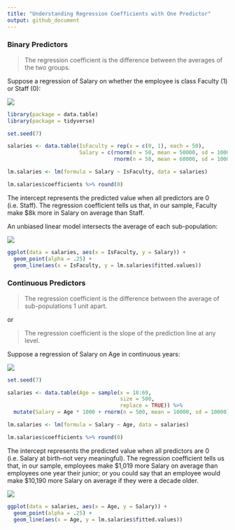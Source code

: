 ```yaml
---
title: "Understanding Regression Coefficients with One Predictor"
output: github_document
---
```


### Binary Predictors

> The regression coefficient is the difference between the averages of the two groups.

Suppose a regression of Salary on whether the employee is class Faculty (1) or Staff (0):

![](One_Predictor_files\OPTex1.png)

```r
library(package = data.table)
library(package = tidyverse)

set.seed(7)

salaries <- data.table(IsFaculty = rep(x = c(0, 1), each = 50),
                       Salary = c(rnorm(n = 50, mean = 50000, sd = 10000),
                                  rnorm(n = 50, mean = 60000, sd = 10000)))

lm.salaries <- lm(formula = Salary ~ IsFaculty, data = salaries)

lm.salaries$coefficients %>% round(0)
```

The intercept represents the predicted value when all predictors are 0 (i.e. Staff). The regression coefficient tells us that, in our sample, Faculty make $8k more in Salary on average than Staff.  

An unbiased linear model intersects the average of each sub-population:

![](One_Predictor_files\OPTex2.png)

```r
ggplot(data = salaries, aes(x = IsFaculty, y = Salary)) + 
  geom_point(alpha = .25) +
  geom_line(aes(x = IsFaculty, y = lm.salaries$fitted.values))
```

### Continuous Predictors

> The regression coefficient is the difference between the average of sub-populations 1 unit apart.

or

> The regression coefficient is the slope of the prediction line at any level.

Suppose a regression of Salary on Age in continuous years:

![](One_Predictor_files\OPTex3.png)

```r
set.seed(7)

salaries <- data.table(Age = sample(x = 18:69, 
                                    size = 500, 
                                    replace = TRUE)) %>%
  mutate(Salary = Age * 1000 + rnorm(n = 500, mean = 10000, sd = 10000))

lm.salaries <- lm(formula = Salary ~ Age, data = salaries)

lm.salaries$coefficients %>% round(0)
```

The intercept represents the predicted value when all predictors are 0 (i.e. Salary at birth--not very meaningful). The regression coefficient tells us that, in our sample, employees make $1,019 more Salary on average than employees one year their junior; or you could say that an employee would make \$10,190 more Salary on
average if they were a decade older.  

![](One_Predictor_files\OPTex4.png)
```r
ggplot(data = salaries, aes(x = Age, y = Salary)) +
  geom_point(alpha = .25) +
  geom_line(aes(x = Age, y = lm.salaries$fitted.values))
```